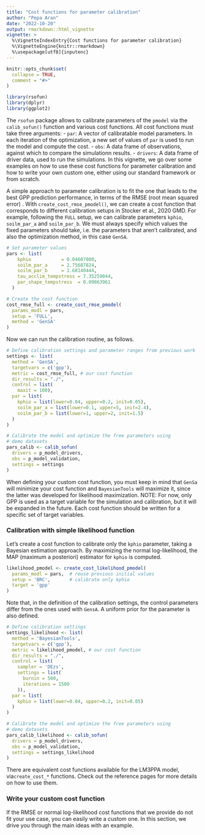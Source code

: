 ```yaml
---
title: "Cost functions for parameter calibration"
author: "Pepa Aran"
date: "2022-10-20"
output: rmarkdown::html_vignette
vignette: >
  %\VignetteIndexEntry{Cost functions for parameter calibration}
  %\VignetteEngine{knitr::rmarkdown}
  %\usepackage[utf8]{inputenc}
---
```


```r
knitr::opts_chunk$set(
  collapse = TRUE,
  comment = "#>"
)

library(rsofun)
library(dplyr)
library(ggplot2)
```

The `rsofun` package allows to calibrate parameters of the `pmodel` via the `calib_sofun()` function and various cost functions. All cost functions must take three arguments:
- `par`: A vector of calibratable model parameters. In each iteration of the optimization, a new set of values of `par` is used to run the model and compute the cost.
- `obs`: A data frame of observations, against which to compare the simulationn results.
- `drivers`: A data frame of driver data, used to run the simulations.
In this vignette, we go over some examples on how to use these cost functions for parameter calibration and how to write your own custom one, either using our standard framework or from scratch.



A simple approach to parameter calibration is to fit the one that leads to the best GPP prediction performance, in terms of the RMSE (root mean squared error) . With `create_cost_rmse_pmodel()`, we can create a cost function that corresponds to different calibration setups in Stocker et al., 2020 GMD. For example, following the `FULL` setup, we can calibrate parameters `kphio`, `soilm_par_a` and `soilm_par_b`. We must always specify which values the fixed parameters should take, i.e. the parameters that aren't calibrated, and also the optimization method, in this case `GenSA`.

```r
# Set parameter values
pars <- list(
    kphio           = 0.04607080,
    soilm_par_a     = 2.75687824,
    soilm_par_b     = 1.68140444,
    tau_acclim_tempstress = 7.35259044,
    par_shape_tempstress  = 0.09863961
  )

# Create the cost function
cost_rmse_full <- create_cost_rmse_pmodel(
  params_modl = pars,
  setup = 'FULL',
  method = 'GenSA'
)
```

Now we can run the calibration routine, as follows.

```r
# Define calibration settings and parameter ranges from previous work
settings <- list(
  method = 'GenSA',
  targetvars = c('gpp'),
  metric = cost_rmse_full, # our cost function
  dir_results = "./",
  control = list(
    maxit = 100),
  par = list(
    kphio = list(lower=0.04, upper=0.2, init=0.05),
    soilm_par_a = list(lower=0.1, upper=5, init=2.4),
    soilm_par_b = list(lower=1, upper=2, init=1.5)
  )
)

# Calibrate the model and optimize the free parameters using
# demo datasets
pars_calib <- calib_sofun(
  drivers = p_model_drivers,
  obs = p_model_validation,
  settings = settings
)
```

When defining your custom cost function, you must keep in mind that `GenSa` will minimize your cost function and `BayesianTools` will maximize it, since the latter was developed for likelihood maximization.
NOTE: For now, only GPP is used as a target variable for the simulation and calibration, but it will be expanded in the future. Each cost function should be written for a specific set of target variables.

### Calibration with simple likelihood function
Let's create a cost function to calibrate only the `kphio` parameter, taking a Bayesian estimation approach. By maximizing the normal log-likelihood, the MAP (maximum a posteriori) estimator for `kphio` is computed.

```r
likelihood_pmodel <- create_cost_likelihood_pmodel(
  params_modl = pars,  # reuse previous initial values
  setup = 'BRC',       # calibrate only kphio
  target = 'gpp'
)
``` 

Note that, in the definition of the calibration settings, the control parameters differ from the ones used with `GensA`. A uniform prior for the parameter is also defined.
```r
# Define calibration settings
settings_likelihood <- list(
  method = 'BayesianTools',
  targetvars = c('gpp'),
  metric = likelihood_pmodel, # our cost function
  dir_results = "./",
  control = list(
    sampler = 'DEzs',
    settings = list(
      burnin = 500,
      iterations = 1500
    )),
  par = list(
    kphio = list(lower=0.04, upper=0.2, init=0.05)
  )
)

# Calibrate the model and optimize the free parameters using
# demo datasets
pars_calib_likelihood <- calib_sofun(
  drivers = p_model_drivers,
  obs = p_model_validation,
  settings = settings_likelihood
)
```

There are equivalent cost functions available for the LM3PPA model, via`create_cost_*` functions. Check out the reference pages for more details on how to use them.

### Write your custom cost function 
If the RMSE or normal log-likelihood cost functions that we provide do not fit your use case, you can easily write a custom one. In this section, we drive you through the main ideas with an example.


